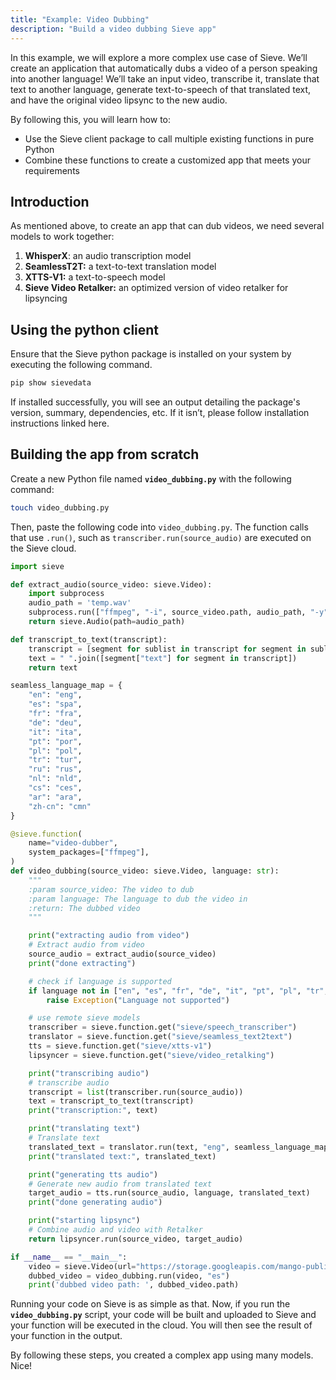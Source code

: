 ```yaml
---
title: "Example: Video Dubbing"
description: "Build a video dubbing Sieve app"
---
```


In this example, we will explore a more complex use case of Sieve. We’ll create an application that automatically dubs a video of a person speaking into another language! We’ll take an input video, transcribe it, translate that text to another language, generate text-to-speech of that translated text, and have the original video lipsync to the new audio.

By following this, you will learn how to:

- Use the Sieve client package to call multiple existing functions in pure Python
- Combine these functions to create a customized app that meets your requirements

## **Introduction**

As mentioned above, to create an app that can dub videos, we need several models to work together:

1. ****************WhisperX****************: an audio transcription model
2. ************************SeamlessT2T:************************ a text-to-text translation model
3. ******************XTTS-V1:****************** a text-to-speech model
4. ******************************************Sieve Video Retalker:****************************************** an optimized version of video retalker for lipsyncing

## **Using the python client**

Ensure that the Sieve python package is installed on your system by executing the following command.

```python
pip show sievedata
```

If installed successfully, you will see an output detailing the package's version, summary, dependencies, etc. If it isn’t, please follow installation instructions linked here.

## Building **the app from scratch**

Create a new Python file named **`video_dubbing.py`** with the following command:

```bash
touch video_dubbing.py
```

Then, paste the following code into `video_dubbing.py`. The function calls that use `.run()`, such as `transcriber.run(source_audio)` are executed on the Sieve cloud. 

```python
import sieve

def extract_audio(source_video: sieve.Video):
    import subprocess
    audio_path = 'temp.wav'
    subprocess.run(["ffmpeg", "-i", source_video.path, audio_path, "-y"])
    return sieve.Audio(path=audio_path)

def transcript_to_text(transcript):
    transcript = [segment for sublist in transcript for segment in sublist]
    text = " ".join([segment["text"] for segment in transcript])
    return text

seamless_language_map = {
    "en": "eng",
    "es": "spa",
    "fr": "fra",
    "de": "deu",
    "it": "ita",
    "pt": "por",
    "pl": "pol",
    "tr": "tur",
    "ru": "rus",
    "nl": "nld",
    "cs": "ces",
    "ar": "ara",
    "zh-cn": "cmn"
}

@sieve.function(
    name="video-dubber",
    system_packages=["ffmpeg"],
)
def video_dubbing(source_video: sieve.Video, language: str):
    """
    :param source_video: The video to dub
    :param language: The language to dub the video in
    :return: The dubbed video
    """

    print("extracting audio from video")
    # Extract audio from video
    source_audio = extract_audio(source_video)
    print("done extracting")

    # check if language is supported
    if language not in ["en", "es", "fr", "de", "it", "pt", "pl", "tr", "ru", "nl", "cs", "ar", "zh-cn"]:
        raise Exception("Language not supported")

    # use remote sieve models
    transcriber = sieve.function.get("sieve/speech_transcriber")
    translator = sieve.function.get("sieve/seamless_text2text")
    tts = sieve.function.get("sieve/xtts-v1")
    lipsyncer = sieve.function.get("sieve/video_retalking")

    print("transcribing audio")
    # transcribe audio
    transcript = list(transcriber.run(source_audio))
    text = transcript_to_text(transcript)
    print("transcription:", text)

    print("translating text")
    # Translate text
    translated_text = translator.run(text, "eng", seamless_language_map[language])
    print("translated text:", translated_text)

    print("generating tts audio")
    # Generate new audio from translated text
    target_audio = tts.run(source_audio, language, translated_text)
    print("done generating audio")

    print("starting lipsync")
    # Combine audio and video with Retalker
    return lipsyncer.run(source_video, target_audio)

if __name__ == "__main__":
    video = sieve.Video(url="https://storage.googleapis.com/mango-public-models/david.mp4")
    dubbed_video = video_dubbing.run(video, "es")
    print('dubbed video path: ', dubbed_video.path)
```

Running your code on Sieve is as simple as that. Now, if you run the **`video_dubbing.py`** script, your code will be built and uploaded to Sieve and your function will be executed in the cloud. You will then see the result of your function in the output. 


By following these steps, you created a complex app using many models. Nice!
